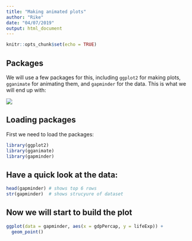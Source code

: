 ```yaml
---
title: "Making animated plots"
author: "Rike"
date: "04/07/2019"
output: html_document
---
```


```r
knitr::opts_chunk$set(echo = TRUE)
```

## Packages

We will use a few packages for this, including `ggplot2` for making plots, `gganimate` for animating them, and `gapminder` for the data. This is what we will end up with:


![](https://jkrward.rstudio.cloud/f55208021f4645209a4c304d3a0d0809/file_show?path=%2Fcloud%2Fproject%2FTutorial%2FYayImadeaGIF.gif)

## Loading packages

First we need to load the packages:

```r
library(ggplot2)
library(gganimate)
library(gapminder)
```

## Have a quick look at the data:

```r
head(gapminder) # shows top 6 rows
str(gapminder)  # shows strucyure of dataset
```


## Now we will start to build the plot

```r
ggplot(data = gapminder, aes(x = gdpPercap, y = lifeExp)) +
  geom_point()
```

